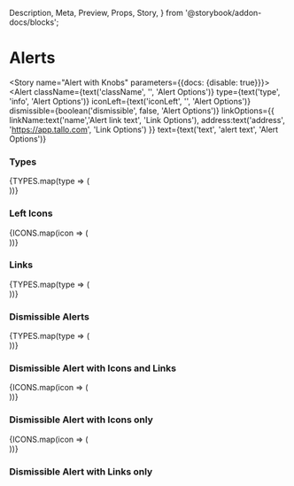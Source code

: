   Description,
  Meta,
  Preview,
  Props,
  Story,
} from '@storybook/addon-docs/blocks';


<Meta component={Alert} title="Components/Molecules/Alerts" />

# Alerts

<Description of={Alert} />
<Props of={Alert} />

<Story name="Alert with Knobs" parameters={{docs: {disable: true}}}>
  <Alert
    className={text('className', '', 'Alert Options')}
    type={text('type', 'info', 'Alert Options')}
    iconLeft={text('iconLeft', '', 'Alert Options')}
    dismissible={boolean('dismissible', false, 'Alert Options')}
    linkOptions={{
      linkName:text('name','Alert link text', 'Link Options'),
      address:text('address', 'https://app.tallo.com', 'Link Options')
    }}
    text={text('text', 'alert text', 'Alert Options')}
  ></Alert>
  </Story>

### Types 
<Preview>
  <Story name="Alert Types">
    {TYPES.map(type => (
      <div key={type}>
        <Alert 
          type={type}
          text={type}
       >
       </Alert>
      </div>
  ))}
  </Story>
</Preview>

### Left Icons 
<Preview>
  <Story name="Alert Icons">
    {ICONS.map(icon => (
      <div key={icon}>
        <Alert 
          text={icon}
          iconLeft={icon}
       >
       </Alert>
      </div>
  ))}
  </Story>
</Preview>

### Links 
<Preview>
   <Story name="Links by Types">
    {TYPES.map(type => (
      <div key={type}>
        <Alert 
          type={type}
          text={type}
          linkOptions={{
            linkName:'Link Name Here',
            address:'https://app.tallo.com'
          }}
       >
       </Alert>
      </div>
    ))} 
    </Story>
  </Preview>

### Dismissible Alerts
<Preview>
  <Story name="Dismissible Alerts by Types">
    {TYPES.map(type => (
      <div key={type}>
        <Alert 
          type={type}
          text={type}
          dismissible
       >
       </Alert>
      </div>
    ))} 
  </Story>
</Preview>


### Dismissible Alert with Icons and Links
<Preview>
  <Story name="Dismissible Alerts with Icons and Links">
    {ICONS.map(icon => (
      <div key={icon}>
        <Alert 
          text={icon}
          iconLeft={icon}
          dismissible
       >
       </Alert>
      </div>
    ))}
  </Story>
</Preview>


### Dismissible Alert with Icons only
<Preview>
  <Story name="Dismissible Alerts with Icons only">
    {ICONS.map(icon => (
      <div key={icon}>
        <Alert 
          text={icon}
          iconLeft={icon}
          dismissible
       >
       </Alert>
      </div>
    ))}
  </Story>
</Preview>


### Dismissible Alert with Links only
<Preview>
  <Story name="Dismissible Alerts with Links only">
    <Alert 
      text="Dismissible Alert with Link only"
      linkOptions={{
        linkName:'Link Name Here',
        address:'https://app.tallo.com'
     }}
      dismissible
    >
    </Alert>
  </Story>
</Preview>



